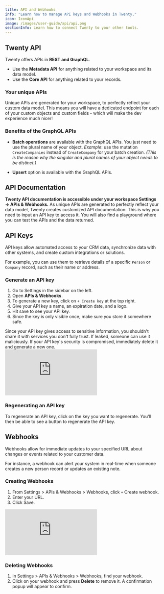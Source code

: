 ```yaml
---
title: API and Webhooks
info: "Learn how to manage API keys and Webhooks in Twenty."
icon: IconApi
image: /images/user-guide/api/api.png
sectionInfo: Learn how to connect Twenty to your other tools.
---
```

## Twenty API
Twenty offers APIs in **REST and GraphQL**.
- Use the **Metadata API** for anything related to your workspace and its data model.
- Use the **Core API** for anything related to your records.

### Your unique APIs
Unique APIs are generated for your workspace, to perfectly reflect your custom data model.
This means you will have a dedicated endpoint for each of your custom objects and custom fields - which will make the dev experience much nicer!


### Benefits of the GraphQL APIs
- **Batch operations** are available with the GraphQL APIs. You just need to use the plural name of your object.
  *Example*: use the mutation `CreateCompanies` instead of `CreateCompany` for your batch creation.
    *(This is the reason why the singular and plural names of your object needs to be distinct.)*

- **Upsert** option is available with the GraphQL APIs.


## API Documentation
**Twenty API documentation is accessible under your workspace Settings → APIs & Webhooks.**
As unique APIs are generated to perfectly reflect your data model, Twenty creates customized API documentation.
This is why you need to input an API key to access it.
You will also find a playground where you can test the APIs and the data returned.


## API Keys

API keys allow automated access to your CRM data, synchronize data with other systems, and create custom integrations or solutions.

For example, you can use them to retrieve details of a specific `Person` or `Company` record, such as their name or address.

### Generate an API key

1. Go to Settings in the sidebar on the left.
2. Open **APIs & Webhooks**.
3. To generate a new key, click on `+ Create key` at the top right.
4. Give your API key a name, an expiration date, and a logo.
5. Hit save to see your API key.
6. Since the key is only visible once, make sure you store it somewhere safe.

<ArticleWarning>
Since your API key gives access to sensitive information, you shouldn't share it with services you don't fully trust. If leaked, someone can use it maliciously. If your API key's security is compromised, immediately delete it and generate a new one.
</ArticleWarning>
<div style={{padding:'70.59% 0 0 0', position:'relative', margin: '32px 0px 0px' }}>
  <iframe
    src="https://player.vimeo.com/video/928786722?autoplay=1&loop=1&autopause=0&background=1&amp;app_id=58479"
    frameBorder="0"
    allow="autoplay; fullscreen; picture-in-picture; clipboard-write"
    style={{
      position:'absolute',
      top:0,
      left:0,
      width:'100%',
      height:'100%',
      borderRadius: '16px',
      border:'2px solid black'
    }}
    title="Export data"
  ></iframe>
</div>
<script src="https://player.vimeo.com/api/player.js"></script>


### Regenerating an API key

To regenerate an API key, click on the key you want to regenerate. You'll then be able to see a button to regenerate the API key.

## Webhooks

Webhooks allow for immediate updates to your specified URL about changes or events related to your customer data.

For instance, a webhook can alert your system in real-time when someone creates a new person record or updates an existing note.

### Creating Webhooks

1. From Settings > APIs & Webhooks > Webhooks, click `+` Create webhook.
2. Enter your URL.
3. Click Save.

<div style={{padding:'70.59% 0 0 0', position:'relative', margin: '32px 0px 0px'}}>
  <iframe
    src="https://player.vimeo.com/video/928786708?autoplay=1&loop=1&autopause=0&background=1&amp;app_id=58479"
    frameBorder="0"
    allow="autoplay; fullscreen; picture-in-picture; clipboard-write"
    style={{
      position:'absolute',
      top:0,
      left:0,
      width:'100%',
      height:'100%',
      borderRadius: '16px',
      border:'2px solid black'
    }}
    title="Export data"
  ></iframe>
</div>
<script src="https://player.vimeo.com/api/player.js"></script>

### Deleting Webhooks

1. In Settings > APIs & Webhooks > Webhooks, find your webhook.
2. Click on your webhook and press **Delete** to remove it. A confirmation popup will appear to confirm.

<ArticleEditContent></ArticleEditContent>
